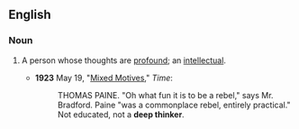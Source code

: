 ==English==

===Noun===
{{en-noun|head=[[deep]] [[thinker]]}}

# {{context|idiomatic|lang=en}} A person whose thoughts are [[profound]]; an [[intellectual]].
#* '''1923''' May 19, "[http://www.time.com/time/magazine/article/0,9171,715454,00.html Mixed Motives]," ''Time'':
#*: THOMAS PAINE. "Oh what fun it is to be a rebel," says Mr. Bradford. Paine "was a commonplace rebel, entirely practical." Not educated, not a '''deep thinker'''.